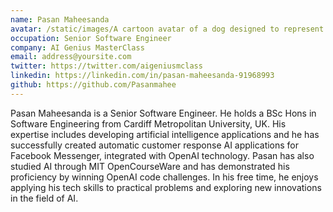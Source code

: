 ```yaml
---
name: Pasan Maheesanda
avatar: /static/images/A cartoon avatar of a dog designed to represent a teacher who specializes in artificial intelligence and technology, styled as a meme. The dog should .webp
occupation: Senior Software Engineer
company: AI Genius MasterClass
email: address@yoursite.com
twitter: https://twitter.com/aigeniusmclass
linkedin: https://linkedin.com/in/pasan-maheesanda-91968993
github: https://github.com/Pasanmahee
---
```


Pasan Maheesanda is a Senior Software Engineer. He holds a BSc Hons in Software Engineering from Cardiff Metropolitan University, UK. His expertise includes developing artificial intelligence applications and he has successfully created automatic customer response AI applications for Facebook Messenger, integrated with OpenAI technology. 
Pasan has also studied AI through MIT OpenCourseWare and has demonstrated his proficiency by winning OpenAI code challenges. In his free time, he enjoys applying his tech skills to practical problems and exploring new innovations in the field of AI.
